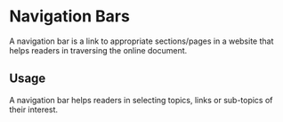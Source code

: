 
<Meta title="Design System|Navbar" component={Navbar} />

# Navigation Bars

A navigation bar is a link to appropriate sections/pages in a website that helps readers in traversing the online document.

## Usage

A navigation bar helps readers in selecting topics, links or sub-topics of their interest.

<Preview withToolbar>
  <Story name="Navbar">
    <Navbar />
  </Story>
</Preview>